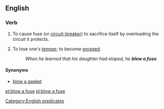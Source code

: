 ==English==

===Verb===
{{en-verb|head=[[blow]] [[a]] [[fuse]]|blows a fuse|blowing a fuse|blew a fuse|blown a fuse}}

# To cause fuse (or [[circuit-breaker]]) to sacrifice itself by overloading the circuit it protects.
# {{idiomatic}} To lose one's [[temper]]; to become [[enraged]].
#: ''When he learned that his daughter had eloped, he '''blew a fuse'''.''

====Synonyms====
* [[blow a gasket]]

[[Category:English predicates]]

[[et:blow a fuse]]
[[pl:blow a fuse]]